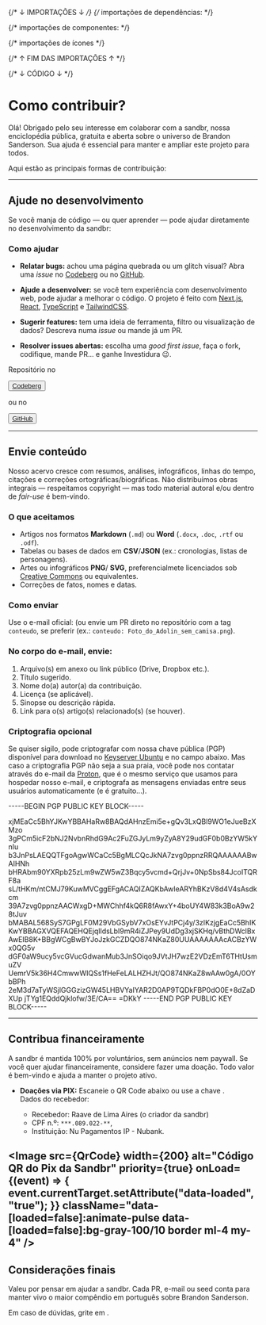 {/* ↓ IMPORTAÇÕES ↓ */}
{/* importações de dependências: */}

{/* importações de componentes: */}

{/* importações de ícones */}


{/* ↑ FIM DAS IMPORTAÇÕES ↑ */}

{/* ↓ CÓDIGO ↓ */}

# Como contribuir?

Olá! Obrigado pelo seu interesse em colaborar com a <span className="font-averia">sandbr</span>, nossa enciclopédia pública, gratuita e aberta sobre o universo de Brandon Sanderson. Sua ajuda é essencial para manter e ampliar este projeto para todos.

Aqui estão as principais formas de contribuição:

---

## Ajude no desenvolvimento

Se você manja de código — ou quer aprender — pode ajudar diretamente no desenvolvimento da <span className="font-averia">sandbr</span>:

### Como ajudar

- **Relatar bugs:** achou uma página quebrada ou um glitch visual? Abra uma _issue_ no [Codeberg](https://codeberg.org/sandbr/sandbr/issues) ou no [GitHub](https://github.com/sand-br/sandbr/issues).

- **Ajude a desenvolver:** se você tem experiência com desenvolvimento web, pode ajudar a melhorar o código. O projeto é feito com [Next.js](https://nextjs.org/), [React](https://react.dev), [TypeScript](https://www.typescriptlang.org/) e [TailwindCSS](https://tailwindcss.com).

- **Sugerir features:** tem uma ideia de ferramenta, filtro ou visualização de dados? Descreva numa _issue_ ou mande já um PR.

- **Resolver issues abertas:** escolha uma _good first issue_, faça o fork, codifique, mande PR… e ganhe Investidura 😉.

<div className="mt-4 mb-2 flex gap-2 items-center">
  <p>Repositório no</p>
  <Button variant="outline" asChild>
    <a href="https://codeberg.org/sandbr/sandbr" target="_blank">
      <SiCodeberg />
      <span>Codeberg</span>
    </a>
  </Button>
  <p>ou no</p>
  <Button variant="outline" asChild>
    <a href="https://github.com/sandbr-org/sandbr" target="_blank">
      <SiGithub />
      <span>GitHub</span>
    </a>
  </Button>
</div>

---

## Envie conteúdo

Nosso acervo cresce com resumos, análises, infográficos, linhas do tempo, citações e correções ortográficas/biográficas. Não distribuímos obras integrais — respeitamos copyright — mas todo material autoral e/ou dentro de _fair-use_ é bem-vindo.

### O que aceitamos

- Artigos nos formatos **Markdown** (`.md`) ou **Word** (`.docx`, `.doc`, `.rtf` ou `.odf`).
- Tabelas ou bases de dados em **CSV**/**JSON** (ex.: cronologias, listas de personagens).
- Artes ou infográficos **PNG**/ **SVG**, preferencialmete licenciados sob [Creative Commons](https://br.creativecommons.net/licencas/) ou equivalentes.
- Correções de fatos, nomes e datas.

### Como enviar

Use o e-mail oficial: <Email email="conteudo@sandbr.org"/> (ou envie um PR direto no repositório com a tag `conteudo`, se preferir (ex.: `conteudo: Foto_do_Adolin_sem_camisa.png`).

### No corpo do e-mail, envie:

1. Arquivo(s) em anexo ou link público (Drive, Dropbox etc.).
2. Título sugerido.
3. Nome do(a) autor(a) da contribuição.
4. Licença (se aplicável).
5. Sinopse ou descrição rápida.
6. Link para o(s) artigo(s) relacionado(s) (se houver).

### Criptografia opcional

Se quiser sigilo, pode criptografar com nossa chave pública (PGP) disponível para download no [Keyserver Ubuntu](https://keyserver.ubuntu.com/pks/lookup?search=acd5f1de15e2c02c764726dfd03bcef834a699f3&fingerprint=on&op=index) e no campo abaixo. Mas caso a criptografia PGP não seja a sua praia, você pode nos contatar através do e-mail da [Proton](https://proton.me), que é o mesmo serviço que usamos para hospedar nosso e-mail, e criptografa as mensagens enviadas entre seus usuários automaticamente (e é gratuito...).

<Field titulo="Chave pública da Sandbr (PGP)">
 -----BEGIN PGP PUBLIC KEY BLOCK-----

xjMEaCc5BhYJKwYBBAHaRw8BAQdAHnzEmi5e+gQv3LxQBl9WO1eJueBzXMzo
3gPCm5icF2bNJ2NvbnRhdG9Ac2FuZGJyLm9yZyA8Y29udGF0b0BzYW5kYnIu
b3JnPsLAEQQTFgoAgwWCaCc5BgMLCQcJkNA7zvg0ppnzRRQAAAAAABwAIHNh
bHRAbm90YXRpb25zLm9wZW5wZ3Bqcy5vcmd+QrjJv+0NpSbs84JcoITQRF8a
sL/tHKm/ntCMJ79KuwMVCggEFgACAQIZAQKbAwIeARYhBKzV8d4V4sAsdkcm
39A7zvg0ppnzAACWxgD+MWChhf4kQ6R8fAwxY+4boUY4W83k3BoA9w28tJuv
bMABAL568SyS7GPgLF0M29VbGSybV7xOsEYvJtPCj4y/3zIKzjgEaCc5BhIK
KwYBBAGXVQEFAQEHQEjqlIdsLbI9mR4iZJPey9UdDg3xjSKHq/vBthDWclBx
AwEIB8K+BBgWCgBwBYJoJzkGCZDQO874NKaZ80UUAAAAAAAcACBzYWx0QG5v
dGF0aW9ucy5vcGVucGdwanMub3JnSOiqo9JVtJH7wzE2VDzEmT6THtUsmuZV
UemrV5k36H4CmwwWIQSs1fHeFeLALHZHJt/QO874NKaZ8wAAw0gA/0OYbBPh
2eM3d7aTyWSjlGGGzizGW45LHBVYaIYAR2D0AP9TQDkFBP0dO0E+8dZaDXUp
jTYg1EQddQjklofw/3E/CA==
=DKkY
-----END PGP PUBLIC KEY BLOCK-----

</Field>

---

## Contribua financeiramente

A <span className="font-averia">sandbr</span> é mantida 100% por voluntários, sem anúncios nem paywall.
Se você quer ajudar financeiramente, considere fazer uma doação. Todo valor é bem-vindo e ajuda a manter o projeto ativo.

- **Doações via PIX:** Escaneie o QR Code abaixo ou use a chave <Copyable text="pix@sandbr.org" />.  
  Dados do recebedor: 
  - Recebedor: Raave de Lima Aires (o criador da <span className="font-averia">sandbr</span>)
  - CPF n.º: `***.089.022-**`, 
  - Instituição: Nu Pagamentos IP - Nubank.

<Image
  src={QrCode}
  width={200}
  alt="Código QR do Pix da Sandbr"
  priority={true}
  onLoad={(event) => {
    event.currentTarget.setAttribute("data-loaded", "true");
  }}
  className="data-[loaded=false]:animate-pulse data-[loaded=false]:bg-gray-100/10 border ml-4 my-4"
/>
---

## Considerações finais

Valeu por pensar em ajudar a <span className="font-averia">sandbr</span>. Cada PR, e-mail ou seed conta para manter vivo o maior compêndio em português sobre Brandon Sanderson.

Em caso de dúvidas, grite em <Email email="contato@sandbr.org"/>.
